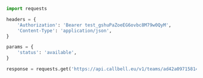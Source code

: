 ```python
import requests

headers = {
    'Authorization': 'Bearer test_gshuPaZoeEG6ovbc8M79w0QyM',
    'Content-Type': 'application/json',
}

params = {
    'status': 'available',
}

response = requests.get('https://api.callbell.eu/v1/teams/ad42a09715814e6483b1c5debd6a2dbc', params=params, headers=headers)

```